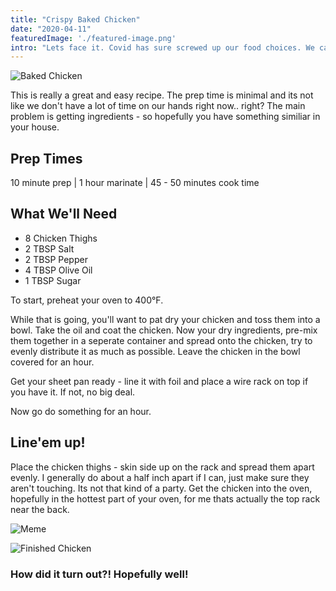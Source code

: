 ```yaml
---
title: "Crispy Baked Chicken"
date: "2020-04-11"
featuredImage: './featured-image.png'
intro: "Lets face it. Covid has sure screwed up our food choices. We can still order takeout from some great restaurants but everytime I do that, I feel like I'm gambling with the virus. I was once a pastry chef in another life so I wanted to do something to help out. Here is a quick and easy way to get that fried chicken fix without the fry."
---
```

![Baked Chicken](./featured-image.png)

This is really a great and easy recipe. The prep time is minimal and its not like we don't have a lot of time on our hands right now.. right? The main problem is getting ingredients - so hopefully you have something similiar in your house.

## Prep Times

10 minute prep | 1 hour marinate | 45 - 50 minutes cook time

## What We'll Need

* 8 Chicken Thighs
* 2 TBSP Salt
* 2 TBSP Pepper
* 4 TBSP Olive Oil
* 1 TBSP Sugar

To start, preheat your oven to 400&#176;F.

While that is going, you'll want to pat dry your chicken and toss them into a bowl. Take the oil and coat the chicken. Now your dry ingredients, pre-mix them together in a seperate container and spread onto the chicken, try to evenly distribute it as much as possible. Leave the chicken in the bowl covered for an hour.

Get your sheet pan ready - line it with foil and place a wire rack on top if you have it. If not, no big deal.

Now go do something for an hour.

## Line'em up!

Place the chicken thighs - skin side up on the rack and spread them apart evenly. I generally do about a half inch apart if I can, just make sure they aren't touching. Its not that kind of a party. Get the chicken into the oven, hopefully in the hottest part of your oven, for me thats actually the top rack near the back.

![Meme](./baked-chicken-02.jpg)

![Finished Chicken](./baked-chicken-03.png)

### How did it turn out?! Hopefully well!
